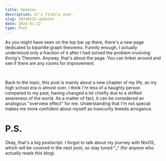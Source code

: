 ```yaml
---
title: Updates
description: It's finally over.
slug: 20240122-updates
date: 2024-01-22
type: Post
---
```


As you might have seen on the top bar up there, there's a new page dedicated to bipartite graph theorems.
Funnily enough, I actually understood only a fraction of it after I had solved the problem involving Konig's Theorem.
Anyway, that's about the page. You can tinker around and see if there are any rooms for improvement.

<br/>

Back to the topic, this post is mainly about a new chapter of my life, as my high school era is almost over.
I think I'm less of a haughty person compared to my past, having changed a lot chiefly due to a shifted awareness
of the world. As a matter of fact, it can be considered an analogous "overview effect" for me. Understanding that
I'm not special makes me more confident about myself as insecurity breeds arrogance.

<h1>P.S.</h1>
Okay, that's a big postscript. I forgot to talk about my journey with NixOS, which will be covered in the next post,
so stay tuned ^_^ (for anyone who actually reads this blog).